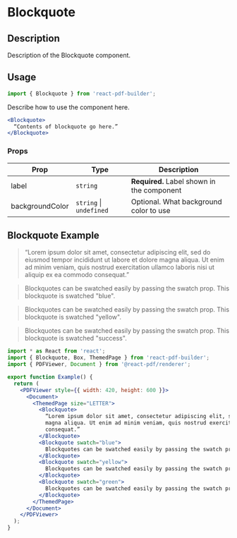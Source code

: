

<Meta title="Documentation/Components/Blockquote" />

<h1>Blockquote</h1>

## Description

Description of the Blockquote component.

## Usage

```jsx
import { Blockquote } from 'react-pdf-builder';
```

Describe how to use the component here.

```jsx
<Blockquote>
  “Contents of blockquote go here.”
</Blockquote>
```

### Props

| Prop            | Type                        | Description                                |
| --------------- | --------------------------- | ------------------------------------------ |
| label           | `string`                    | **Required.** Label shown in the component |
| backgroundColor | `string` &#124; `undefined` | Optional. What background color to use     |

## Blockquote Example

<DocsPDF>
  <Box dir="y">
    <Blockquote>“Lorem ipsum dolor sit amet, consectetur adipiscing elit, sed do eiusmod tempor incididunt ut labore et dolore magna aliqua. Ut enim ad minim veniam, quis nostrud exercitation ullamco laboris nisi ut aliquip ex ea commodo consequat.”</Blockquote>
    <Blockquote swatch="blue">Blockquotes can be swatched easily by passing the swatch prop. This blockquote is swatched "blue".</Blockquote>
    <Blockquote swatch="yellow">Blockquotes can be swatched easily by passing the swatch prop. This blockquote is swatched "yellow".</Blockquote>
    <Blockquote swatch="success">Blockquotes can be swatched easily by passing the swatch prop. This blockquote is swatched "success".</Blockquote>
  </Box>
</DocsPDF>

```jsx
import * as React from 'react';
import { Blockquote, Box, ThemedPage } from 'react-pdf-builder';
import { PDFViewer, Document } from '@react-pdf/renderer';

export function Example() {
  return (
    <PDFViewer style={{ width: 420, height: 600 }}>
      <Document>
        <ThemedPage size="LETTER">
          <Blockquote>
            “Lorem ipsum dolor sit amet, consectetur adipiscing elit, sed do eiusmod tempor incididunt ut labore et dolore
            magna aliqua. Ut enim ad minim veniam, quis nostrud exercitation ullamco laboris nisi ut aliquip ex ea commodo
            consequat.”
          </Blockquote>
          <Blockquote swatch="blue">
            Blockquotes can be swatched easily by passing the swatch prop. This blockquote is swatched "blue".
          </Blockquote>
          <Blockquote swatch="yellow">
            Blockquotes can be swatched easily by passing the swatch prop. This blockquote is swatched "yellow".
          </Blockquote>
          <Blockquote swatch="green">
            Blockquotes can be swatched easily by passing the swatch prop. This blockquote is swatched "green".
          </Blockquote>
        </ThemedPage>
      </Document>
    </PDFViewer>
  );
}
```
